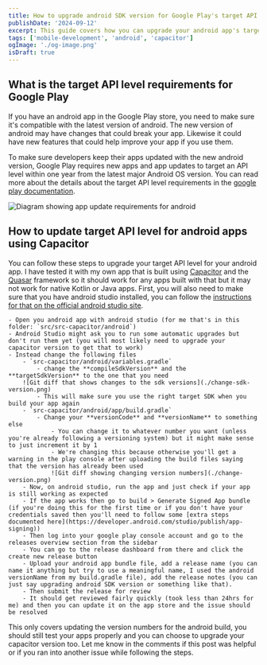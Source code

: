 ```yaml
---
title: How to upgrade android SDK version for Google Play's target API level requirement
publishDate: '2024-09-12'
excerpt: This guide covers how you can upgrade your android app's target API level to fix the warnings you may get in your google play console. This post is specifically for capacitor apps, it may not cover all the details needed for a native Kotlin/Java android app.
tags: ['mobile-development', 'android', 'capacitor']
ogImage: './og-image.png'
isDraft: true
---
```


## What is the target API level requirements for Google Play
If you have an android app in the Google Play store, you need to make sure it's compatible with the latest version of android. The new version of android may have changes that could break your app. Likewise it could have new features that could help improve your app if you use them.

To make sure developers keep their apps updated with the new android version, Google Play requires new apps and app updates to target an API level within one year from the latest major Android OS version. You can read more about the details about the target API level requirements in the [google play documentation](https://support.google.com/googleplay/android-developer/answer/11926878?hl=en).

![Diagram showing app update requirements for android](./android-updates.png)

## How to update target API level for android apps using Capacitor

You can follow these steps to upgrade your target API level for your android app. I have tested it with my own app that is built using [Capacitor](https://capacitorjs.com/) and the [Quasar](https://quasar.dev/) framework so it should work for any apps built with that but it may not work for native Kotlin or Java apps. First, you will also need to make sure that you have android studio installed, you can follow the [instructions for that on the official android studio site](https://developer.android.com/studio/install).


	- Open you android app with android studio (for me that's in this folder: `src/src-capacitor/android`)
	- Android Studio might ask you to run some automatic upgrades but don't run them yet (you will most likely need to upgrade your capacitor version to get that to work)
	- Instead change the following files
		- `src-capacitor/android/variables.gradle`
			- change the **compileSdkVersion** and the **targetSdkVersion** to the one that you need
		![Git diff that shows changes to the sdk versions](./change-sdk-version.png)
			- This will make sure you use the right target SDK when you build your app again
		- `src-capacitor/android/app/build.gradle`
			- Change your **versionCode** and **versionName** to something else
				- You can change it to whatever number you want (unless you're already following a versioning system) but it might make sense to just increment it by 1
				- We're changing this because otherwise you'll get a warning in the play console after uploading the build files saying that the version has already been used
				![Git diff showing changing version numbers](./change-version.png)
		- Now, on android studio, run the app and just check if your app is still working as expected
		- If the app works then go to build > Generate Signed App bundle (if you're doing this for the first time or if you don't have your credentials saved then you'll need to follow some [extra steps documented here](https://developer.android.com/studio/publish/app-signing))
		- Then log into your google play console account and go to the releases overview section from the sidebar
		- You can go to the release dashboard from there and click the create new release button
		- Upload your android app bundle file, add a release name (you can name it anything but try to use a meaningful name, I used the android versionName from my build.gradle file), add the release notes (you can just say upgrading android SDK version or something like that).
		- Then submit the release for review
		- It should get reviewed fairly quickly (took less than 24hrs for me) and then you can update it on the app store and the issue should be resolved

This only covers updating the version numbers for the android build, you should still test your apps properly and you can choose to upgrade your capacitor version too. Let me know in the comments if this post was helpful or if you ran into another issue while following the steps.